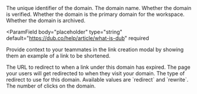 <ParamField body="id" type="string" required>
  The unique identifier of the domain.
</ParamField>

<ParamField body="slug" type="string" required>
  The domain name.
</ParamField>

<ParamField body="verified" type="boolean" default={false} required>
  Whether the domain is verified.
</ParamField>

<ParamField body="primary" type="boolean" default={false} required>
  Whether the domain is the primary domain for the workspace.
</ParamField>

<ParamField body="archived" type="boolean" default={false} required>
  Whether the domain is archived.
</ParamField>

<ParamField
  body="placeholder"
  type="string"
  default="https://dub.co/help/article/what-is-dub"
  required
>
  Provide context to your teammates in the link creation modal by showing them
  an example of a link to be shortened.
</ParamField>

<ParamField body="expiredUrl" type="string | null" required>
  The URL to redirect to when a link under this domain has expired.
</ParamField>

<ParamField body="target" type="string | null" required>
  The page your users will get redirected to when they visit your domain.
</ParamField>

<ParamField body="type" type="enum<string>" required>
  The type of redirect to use for this domain. Available values are `redirect`
  and `rewrite`.
</ParamField>

<ParamField body="clicks" type="number" default={0} required>
  The number of clicks on the domain.
</ParamField>
